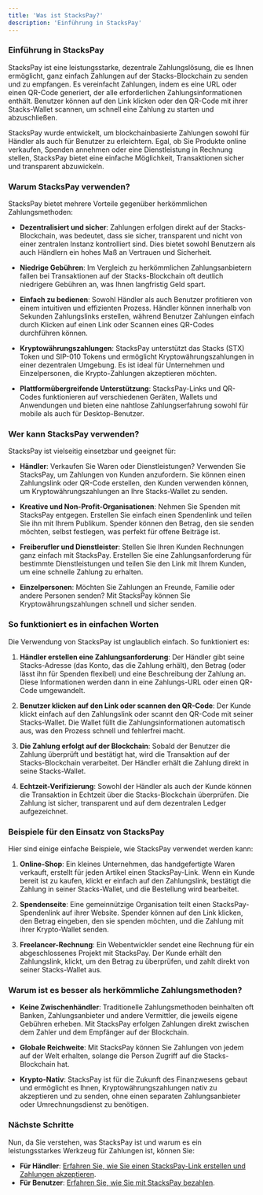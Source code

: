 ```yaml
---
title: 'Was ist StacksPay?'
description: 'Einführung in StacksPay'
---
```


### **Einführung in StacksPay**

StacksPay ist eine leistungsstarke, dezentrale Zahlungslösung, die es Ihnen ermöglicht, ganz einfach Zahlungen auf der Stacks-Blockchain zu senden und zu empfangen. Es vereinfacht Zahlungen, indem es eine URL oder einen QR-Code generiert, der alle erforderlichen Zahlungsinformationen enthält. Benutzer können auf den Link klicken oder den QR-Code mit ihrer Stacks-Wallet scannen, um schnell eine Zahlung zu starten und abzuschließen.

StacksPay wurde entwickelt, um blockchainbasierte Zahlungen sowohl für Händler als auch für Benutzer zu erleichtern. Egal, ob Sie Produkte online verkaufen, Spenden annehmen oder eine Dienstleistung in Rechnung stellen, StacksPay bietet eine einfache Möglichkeit, Transaktionen sicher und transparent abzuwickeln.

### **Warum StacksPay verwenden?**

StacksPay bietet mehrere Vorteile gegenüber herkömmlichen Zahlungsmethoden:

- **Dezentralisiert und sicher**: Zahlungen erfolgen direkt auf der Stacks-Blockchain, was bedeutet, dass sie sicher, transparent und nicht von einer zentralen Instanz kontrolliert sind. Dies bietet sowohl Benutzern als auch Händlern ein hohes Maß an Vertrauen und Sicherheit.
  
- **Niedrige Gebühren**: Im Vergleich zu herkömmlichen Zahlungsanbietern fallen bei Transaktionen auf der Stacks-Blockchain oft deutlich niedrigere Gebühren an, was Ihnen langfristig Geld spart.

- **Einfach zu bedienen**: Sowohl Händler als auch Benutzer profitieren von einem intuitiven und effizienten Prozess. Händler können innerhalb von Sekunden Zahlungslinks erstellen, während Benutzer Zahlungen einfach durch Klicken auf einen Link oder Scannen eines QR-Codes durchführen können.

- **Kryptowährungszahlungen**: StacksPay unterstützt das Stacks (STX) Token und SIP-010 Tokens und ermöglicht Kryptowährungszahlungen in einer dezentralen Umgebung. Es ist ideal für Unternehmen und Einzelpersonen, die Krypto-Zahlungen akzeptieren möchten.

- **Plattformübergreifende Unterstützung**: StacksPay-Links und QR-Codes funktionieren auf verschiedenen Geräten, Wallets und Anwendungen und bieten eine nahtlose Zahlungserfahrung sowohl für mobile als auch für Desktop-Benutzer.

### **Wer kann StacksPay verwenden?**

StacksPay ist vielseitig einsetzbar und geeignet für:

- **Händler**: Verkaufen Sie Waren oder Dienstleistungen? Verwenden Sie StacksPay, um Zahlungen von Kunden anzufordern. Sie können einen Zahlungslink oder QR-Code erstellen, den Kunden verwenden können, um Kryptowährungszahlungen an Ihre Stacks-Wallet zu senden.

- **Kreative und Non-Profit-Organisationen**: Nehmen Sie Spenden mit StacksPay entgegen. Erstellen Sie einfach einen Spendenlink und teilen Sie ihn mit Ihrem Publikum. Spender können den Betrag, den sie senden möchten, selbst festlegen, was perfekt für offene Beiträge ist.

- **Freiberufler und Dienstleister**: Stellen Sie Ihren Kunden Rechnungen ganz einfach mit StacksPay. Erstellen Sie eine Zahlungsanforderung für bestimmte Dienstleistungen und teilen Sie den Link mit Ihrem Kunden, um eine schnelle Zahlung zu erhalten.

- **Einzelpersonen**: Möchten Sie Zahlungen an Freunde, Familie oder andere Personen senden? Mit StacksPay können Sie Kryptowährungszahlungen schnell und sicher senden.

### **So funktioniert es in einfachen Worten**

Die Verwendung von StacksPay ist unglaublich einfach. So funktioniert es:

1. **Händler erstellen eine Zahlungsanforderung**: Der Händler gibt seine Stacks-Adresse (das Konto, das die Zahlung erhält), den Betrag (oder lässt ihn für Spenden flexibel) und eine Beschreibung der Zahlung an. Diese Informationen werden dann in eine Zahlungs-URL oder einen QR-Code umgewandelt.

2. **Benutzer klicken auf den Link oder scannen den QR-Code**: Der Kunde klickt einfach auf den Zahlungslink oder scannt den QR-Code mit seiner Stacks-Wallet. Die Wallet füllt die Zahlungsinformationen automatisch aus, was den Prozess schnell und fehlerfrei macht.

3. **Die Zahlung erfolgt auf der Blockchain**: Sobald der Benutzer die Zahlung überprüft und bestätigt hat, wird die Transaktion auf der Stacks-Blockchain verarbeitet. Der Händler erhält die Zahlung direkt in seine Stacks-Wallet.

4. **Echtzeit-Verifizierung**: Sowohl der Händler als auch der Kunde können die Transaktion in Echtzeit über die Stacks-Blockchain überprüfen. Die Zahlung ist sicher, transparent und auf dem dezentralen Ledger aufgezeichnet.

### **Beispiele für den Einsatz von StacksPay**

Hier sind einige einfache Beispiele, wie StacksPay verwendet werden kann:

1. **Online-Shop**: Ein kleines Unternehmen, das handgefertigte Waren verkauft, erstellt für jeden Artikel einen StacksPay-Link. Wenn ein Kunde bereit ist zu kaufen, klickt er einfach auf den Zahlungslink, bestätigt die Zahlung in seiner Stacks-Wallet, und die Bestellung wird bearbeitet.

2. **Spendenseite**: Eine gemeinnützige Organisation teilt einen StacksPay-Spendenlink auf ihrer Website. Spender können auf den Link klicken, den Betrag eingeben, den sie spenden möchten, und die Zahlung mit ihrer Krypto-Wallet senden.

3. **Freelancer-Rechnung**: Ein Webentwickler sendet eine Rechnung für ein abgeschlossenes Projekt mit StacksPay. Der Kunde erhält den Zahlungslink, klickt, um den Betrag zu überprüfen, und zahlt direkt von seiner Stacks-Wallet aus.

### **Warum ist es besser als herkömmliche Zahlungsmethoden?**

- **Keine Zwischenhändler**: Traditionelle Zahlungsmethoden beinhalten oft Banken, Zahlungsanbieter und andere Vermittler, die jeweils eigene Gebühren erheben. Mit StacksPay erfolgen Zahlungen direkt zwischen dem Zahler und dem Empfänger auf der Blockchain.

- **Globale Reichweite**: Mit StacksPay können Sie Zahlungen von jedem auf der Welt erhalten, solange die Person Zugriff auf die Stacks-Blockchain hat.

- **Krypto-Nativ**: StacksPay ist für die Zukunft des Finanzwesens gebaut und ermöglicht es Ihnen, Kryptowährungszahlungen nativ zu akzeptieren und zu senden, ohne einen separaten Zahlungsanbieter oder Umrechnungsdienst zu benötigen.

### **Nächste Schritte**

Nun, da Sie verstehen, was StacksPay ist und warum es ein leistungsstarkes Werkzeug für Zahlungen ist, können Sie:

- **Für Händler**: [Erfahren Sie, wie Sie einen StacksPay-Link erstellen und Zahlungen akzeptieren](#how-to-use-stacks-pay-as-a-merchant).
- **Für Benutzer**: [Erfahren Sie, wie Sie mit StacksPay bezahlen](#how-to-pay-using-stacks-pay).
